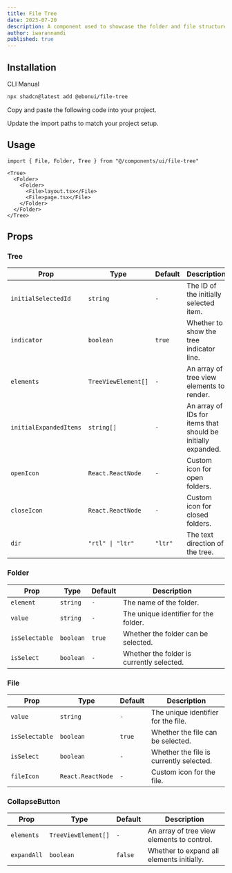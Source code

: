 ```yaml
---
title: File Tree
date: 2023-07-20
description: A component used to showcase the folder and file structure of a directory.
author: iwarannamdi
published: true
---
```


<ComponentPreview name="file-tree-demo" />

## Installation

<Tabs defaultValue="cli">

<TabsList>
  <TabsTrigger value="cli">CLI</TabsTrigger>
  <TabsTrigger value="manual">Manual</TabsTrigger>
</TabsList>
<TabsContent value="cli">

```bash
npx shadcn@latest add @ebonui/file-tree
```

</TabsContent>

<TabsContent value="manual">

<Steps>

<Step>Copy and paste the following code into your project.</Step>

<ComponentSource name="file-tree" />

<Step>Update the import paths to match your project setup.</Step>

</Steps>

</TabsContent>

</Tabs>

## Usage

```tsx showLineNumbers
import { File, Folder, Tree } from "@/components/ui/file-tree"
```

```tsx showLineNumbers
<Tree>
  <Folder>
    <Folder>
      <File>layout.tsx</File>
      <File>page.tsx</File>
    </Folder>
  </Folder>
</Tree>
```

## Props

### Tree

| Prop                   | Type                | Default | Description                                                  |
| ---------------------- | ------------------- | ------- | ------------------------------------------------------------ |
| `initialSelectedId`    | `string`            | `-`     | The ID of the initially selected item.                       |
| `indicator`            | `boolean`           | `true`  | Whether to show the tree indicator line.                     |
| `elements`             | `TreeViewElement[]` | `-`     | An array of tree view elements to render.                    |
| `initialExpandedItems` | `string[]`          | `-`     | An array of IDs for items that should be initially expanded. |
| `openIcon`             | `React.ReactNode`   | `-`     | Custom icon for open folders.                                |
| `closeIcon`            | `React.ReactNode`   | `-`     | Custom icon for closed folders.                              |
| `dir`                  | `"rtl" \| "ltr"`    | `"ltr"` | The text direction of the tree.                              |

### Folder

| Prop           | Type      | Default | Description                               |
| -------------- | --------- | ------- | ----------------------------------------- |
| `element`      | `string`  | `-`     | The name of the folder.                   |
| `value`        | `string`  | `-`     | The unique identifier for the folder.     |
| `isSelectable` | `boolean` | `true`  | Whether the folder can be selected.       |
| `isSelect`     | `boolean` | `-`     | Whether the folder is currently selected. |

### File

| Prop           | Type              | Default | Description                             |
| -------------- | ----------------- | ------- | --------------------------------------- |
| `value`        | `string`          | `-`     | The unique identifier for the file.     |
| `isSelectable` | `boolean`         | `true`  | Whether the file can be selected.       |
| `isSelect`     | `boolean`         | `-`     | Whether the file is currently selected. |
| `fileIcon`     | `React.ReactNode` | `-`     | Custom icon for the file.               |

### CollapseButton

| Prop        | Type                | Default | Description                                |
| ----------- | ------------------- | ------- | ------------------------------------------ |
| `elements`  | `TreeViewElement[]` | `-`     | An array of tree view elements to control. |
| `expandAll` | `boolean`           | `false` | Whether to expand all elements initially.  |
